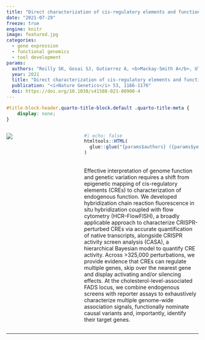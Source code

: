 ```yaml
---
title: "Direct characterization of cis-regulatory elements and functional dissection of complex genetic associations using HCR-FlowFISH"
date: "2021-07-29"
freeze: true
engine: knitr
image: featured.jpg 
categories:
  - gene expression
  - functional genomics
  - tool development
params:
  authors: "Reilly SK, Gosai SJ, Gutierrez A, <b>Mackay-Smith A</b>, Ulirsch JC, Kanai M, Mouri K, Berenzy D, Kales S, Butler GM, Gladden-Young A, Bhuiyan RM, Stitzel ML, Finucane HK, Sabeti PC, Tewhey R"
  year: 2021
  title: "Direct characterization of cis-regulatory elements and functional dissection of complex genetic associations using HCR-FlowFISH"
  publication: "<i>Nature Genetics</i> 53, 1166-1176"
  doi: https://doi.org/10.1038/s41588-021-00900-4
---
```


<!-- remove metadata section -->

```css
#title-block-header.quarto-title-block.default .quarto-title-meta {
    display: none;
}
```

:::::: columns
::: {.column width="30%"}
[![](./featured.jpg)](https://doi.org/10.1038/s41588-021-00900-4)
:::

::: {.column width="5%"}
:::

::: {.column width="65%"}
```r
#| echo: false
htmltools::HTML(
  glue::glue("{params$authors} ({params$year}) {params$title}. {params$publication}  <a href='{params$doi}' target='_blank'>{params$doi}.</a>")
)
```

<br> Effective interpretation of genome function and genetic variation requires a shift from epigenetic mapping of cis-regulatory elements (CREs) to characterization of endogenous function. We developed hybridization chain reaction fluorescence in situ hybridization coupled with flow cytometry (HCR–FlowFISH), a broadly applicable approach to characterize CRISPR-perturbed CREs via accurate quantification of native transcripts, alongside CRISPR activity screen analysis (CASA), a hierarchical Bayesian model to quantify CRE activity. Across \>325,000 perturbations, we provide evidence that CREs can regulate multiple genes, skip over the nearest gene and display activating and/or silencing effects. At the cholesterol-level-associated FADS locus, we combine endogenous screens with reporter assays to exhaustively characterize multiple genome-wide association signals, functionally nominate causal variants and, importantly, identify their target genes.
:::
::::::

------------------------------------------------------------------------
